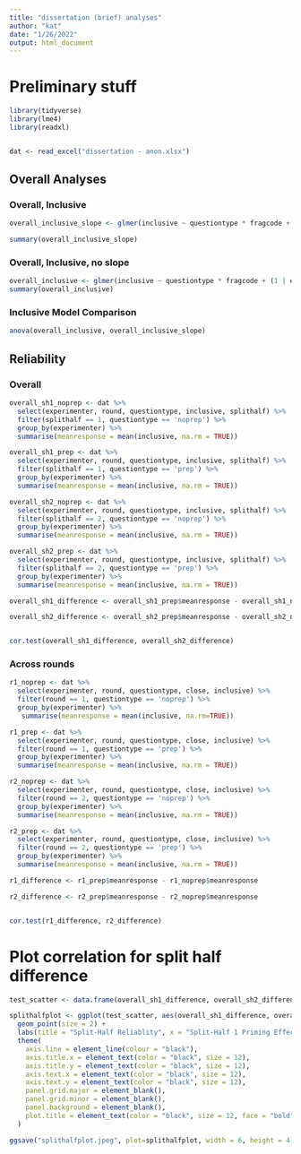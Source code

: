---
title: "dissertation (brief) analyses"
author: "kat"
date: "1/26/2022"
output: html_document
---

# Preliminary stuff

```{r, warning=FALSE, message=FALSE}
library(tidyverse)
library(lme4)
library(readxl)


dat <- read_excel("dissertation - anon.xlsx")
```



## Overall Analyses {.tabset}

### Overall, Inclusive

```{r}
overall_inclusive_slope <- glmer(inclusive ~ questiontype * fragcode + (1 + questiontype | experimenter), dat, binomial)

summary(overall_inclusive_slope)
```


### Overall, Inclusive, no slope

```{r}
overall_inclusive <- glmer(inclusive ~ questiontype * fragcode + (1 | experimenter), dat, binomial)
summary(overall_inclusive)
```


### Inclusive Model Comparison
```{r}
anova(overall_inclusive, overall_inclusive_slope)
```


## Reliability {.tabset}

### Overall

```{r}
overall_sh1_noprep <- dat %>%
  select(experimenter, round, questiontype, inclusive, splithalf) %>%
  filter(splithalf == 1, questiontype == 'noprep') %>%
  group_by(experimenter) %>%
  summarise(meanresponse = mean(inclusive, na.rm = TRUE))

overall_sh1_prep <- dat %>%
  select(experimenter, round, questiontype, inclusive, splithalf) %>%
  filter(splithalf == 1, questiontype == 'prep') %>%
  group_by(experimenter) %>%
  summarise(meanresponse = mean(inclusive, na.rm = TRUE))

overall_sh2_noprep <- dat %>%
  select(experimenter, round, questiontype, inclusive, splithalf) %>%
  filter(splithalf == 2, questiontype == 'noprep') %>%
  group_by(experimenter) %>%
  summarise(meanresponse = mean(inclusive, na.rm = TRUE))

overall_sh2_prep <- dat %>%
  select(experimenter, round, questiontype, inclusive, splithalf) %>%
  filter(splithalf == 2, questiontype == 'prep') %>%
  group_by(experimenter) %>%
  summarise(meanresponse = mean(inclusive, na.rm = TRUE))

overall_sh1_difference <- overall_sh1_prep$meanresponse - overall_sh1_noprep$meanresponse

overall_sh2_difference <- overall_sh2_prep$meanresponse - overall_sh2_noprep$meanresponse


cor.test(overall_sh1_difference, overall_sh2_difference)
```


### Across rounds

```{r}
r1_noprep <- dat %>% 
  select(experimenter, round, questiontype, close, inclusive) %>%
  filter(round == 1, questiontype == 'noprep') %>%
  group_by(experimenter) %>%
   summarise(meanresponse = mean(inclusive, na.rm=TRUE))

r1_prep <- dat %>% 
  select(experimenter, round, questiontype, close, inclusive) %>%
  filter(round == 1, questiontype == 'prep') %>%
  group_by(experimenter) %>%
  summarise(meanresponse = mean(inclusive, na.rm = TRUE))

r2_noprep <- dat %>% 
  select(experimenter, round, questiontype, close, inclusive) %>%
  filter(round == 2, questiontype == 'noprep') %>%
  group_by(experimenter) %>%
  summarise(meanresponse = mean(inclusive, na.rm = TRUE))

r2_prep <- dat %>% 
  select(experimenter, round, questiontype, close, inclusive) %>%
  filter(round == 2, questiontype == 'prep') %>%
  group_by(experimenter) %>%
  summarise(meanresponse = mean(inclusive, na.rm = TRUE))

r1_difference <- r1_prep$meanresponse - r1_noprep$meanresponse

r2_difference <- r2_prep$meanresponse - r2_noprep$meanresponse


cor.test(r1_difference, r2_difference)
```



# Plot correlation for split half difference
```{r}

test_scatter <- data.frame(overall_sh1_difference, overall_sh2_difference)

splithalfplot <- ggplot(test_scatter, aes(overall_sh1_difference, overall_sh2_difference)) +
  geom_point(size = 2) +
  labs(title = "Split-Half Reliablity", x = "Split-Half 1 Priming Effect", y = "Split-Half 2 Priming Effect") +
  theme(
    axis.line = element_line(colour = "black"),
    axis.title.x = element_text(color = "black", size = 12), 
    axis.title.y = element_text(color = "black", size = 12),
    axis.text.x = element_text(color = "black", size = 12), 
    axis.text.y = element_text(color = "black", size = 12),
    panel.grid.major = element_blank(), 
    panel.grid.minor = element_blank(),
    panel.background = element_blank(),
    plot.title = element_text(color = "black", size = 12, face = "bold", hjust = 0.5)
  )

ggsave("splithalfplot.jpeg", plot=splithalfplot, width = 6, height = 4)
```
